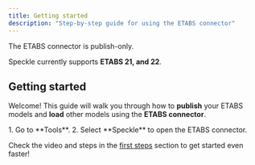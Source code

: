 ```yaml
---
title: Getting started  
description: "Step-by-step guide for using the ETABS connector"
---
```

<Note>The ETABS connector is publish-only.</Note>

<Info>Speckle currently supports **ETABS 21, and 22**.</Info>

## Getting started

Welcome! This guide will walk you through how to **publish** your ETABS models and **load** other models using the **ETABS connector**.


<BeforeYouBegin app="ETABS" />

<Steps>
  <Step title="Open the ETABS connector">
    1. Go to **Tools**.
    2. Select **Speckle** to open the ETABS connector.
    <DuiLogin connector="ETABS" />
  </Step>
  <DuiPublish connector="ETABS" />
</Steps>

<Tip> Check the video and steps in the [first steps](/get-started/quickstart.mdx) section to get started even faster!</Tip>


<ConnectorConclusion connector="ETABS" actions="publish" />


<LearnMore />
